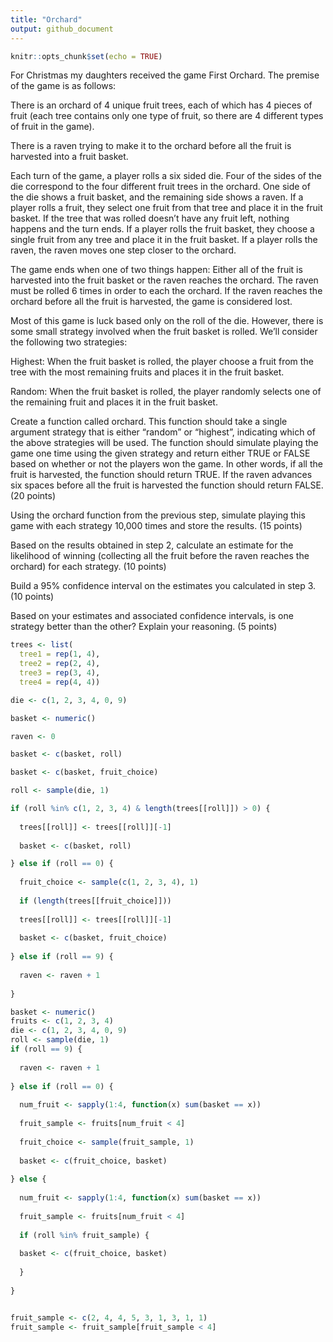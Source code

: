 ```yaml
---
title: "Orchard"
output: github_document
---
```


```r
knitr::opts_chunk$set(echo = TRUE)
```

For Christmas my daughters received the game First Orchard. The premise of the game is as follows:

There is an orchard of 4 unique fruit trees, each of which has 4 pieces of fruit (each tree contains only one type of fruit, so there are 4 different types of fruit in the game).

There is a raven trying to make it to the orchard before all the fruit is harvested into a fruit basket.

Each turn of the game, a player rolls a six sided die. Four of the sides of the die correspond to the four different fruit trees in the orchard. One side of the die shows a fruit basket, and the remaining side shows a raven. If a player rolls a fruit, they select one fruit from that tree and place it in the fruit basket. If the tree that was rolled doesn’t have any fruit left, nothing happens and the turn ends. If a player rolls the fruit basket, they choose a single fruit from any tree and place it in the fruit basket. If a player rolls the raven, the raven moves one step closer to the orchard.

The game ends when one of two things happen: Either all of the fruit is harvested into the fruit basket or the raven reaches the orchard. The raven must be rolled 6 times in order to each the orchard. If the raven reaches the orchard before all the fruit is harvested, the game is considered lost.

Most of this game is luck based only on the roll of the die. However, there is some small strategy involved when the fruit basket is rolled. We’ll consider the following two strategies:

Highest: When the fruit basket is rolled, the player choose a fruit from the tree with the most remaining fruits and places it in the fruit basket.

Random: When the fruit basket is rolled, the player randomly selects one of the remaining fruit and places it in the fruit basket.

Create a function called orchard. This function should take a single argument strategy that is either "random" or "highest", indicating which of the above strategies will be used. The function should simulate playing the game one time using the given strategy and return either TRUE or FALSE based on whether or not the players won the game. In other words, if all the fruit is harvested, the function should return TRUE. If the raven advances six spaces before all the fruit is harvested the function should return FALSE. (20 points)

Using the orchard function from the previous step, simulate playing this game with each strategy 10,000 times and store the results. (15 points)

Based on the results obtained in step 2, calculate an estimate for the likelihood of winning (collecting all the fruit before the raven reaches the orchard) for each strategy. (10 points)

Build a 95% confidence interval on the estimates you calculated in step 3. (10 points)

Based on your estimates and associated confidence intervals, is one strategy better than the other? Explain your reasoning. (5 points)


```r
trees <- list(
  tree1 = rep(1, 4),
  tree2 = rep(2, 4),
  tree3 = rep(3, 4),
  tree4 = rep(4, 4))

die <- c(1, 2, 3, 4, 0, 9)

basket <- numeric()

raven <- 0

basket <- c(basket, roll)

basket <- c(basket, fruit_choice)

roll <- sample(die, 1)

if (roll %in% c(1, 2, 3, 4) & length(trees[[roll]]) > 0) {
  
  trees[[roll]] <- trees[[roll]][-1]
  
  basket <- c(basket, roll)

} else if (roll == 0) {
  
  fruit_choice <- sample(c(1, 2, 3, 4), 1)
  
  if (length(trees[[fruit_choice]]))
  
  trees[[roll]] <- trees[[roll]][-1]
  
  basket <- c(basket, fruit_choice)
  
} else if (roll == 9) {
  
  raven <- raven + 1
  
}
```

```r
basket <- numeric()
fruits <- c(1, 2, 3, 4)
die <- c(1, 2, 3, 4, 0, 9)
roll <- sample(die, 1)
if (roll == 9) {
  
  raven <- raven + 1
  
} else if (roll == 0) {
  
  num_fruit <- sapply(1:4, function(x) sum(basket == x))
  
  fruit_sample <- fruits[num_fruit < 4]
  
  fruit_choice <- sample(fruit_sample, 1)
  
  basket <- c(fruit_choice, basket)
  
} else {
  
  num_fruit <- sapply(1:4, function(x) sum(basket == x))
  
  fruit_sample <- fruits[num_fruit < 4]
  
  if (roll %in% fruit_sample) {
  
  basket <- c(fruit_choice, basket)
  
  }
  
}



```



```r
fruit_sample <- c(2, 4, 4, 5, 3, 1, 3, 1, 1)
fruit_sample <- fruit_sample[fruit_sample < 4]
```











